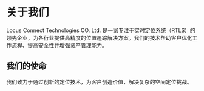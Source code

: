 # 关于我们

Locus Connect Technologies CO. Ltd. 是一家专注于实时定位系统（RTLS）的领先企业，为各行业提供高精度的位置追踪解决方案。我们的技术帮助客户优化工作流程、提高安全性并增强资产管理能力。

## 我们的使命

我们致力于通过创新的定位技术，为客户创造价值，解决复杂的空间定位挑战。
